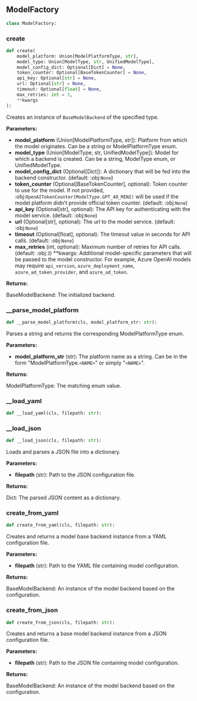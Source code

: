 <a id="camel.models.model_factory"></a>

<a id="camel.models.model_factory.ModelFactory"></a>

## ModelFactory

```python
class ModelFactory:
```

<a id="camel.models.model_factory.ModelFactory.create"></a>

### create

```python
def create(
    model_platform: Union[ModelPlatformType, str],
    model_type: Union[ModelType, str, UnifiedModelType],
    model_config_dict: Optional[Dict] = None,
    token_counter: Optional[BaseTokenCounter] = None,
    api_key: Optional[str] = None,
    url: Optional[str] = None,
    timeout: Optional[float] = None,
    max_retries: int = 3,
    **kwargs
):
```

Creates an instance of `BaseModelBackend` of the specified type.

**Parameters:**

- **model_platform** (Union[ModelPlatformType, str]): Platform from which the model originates. Can be a string or ModelPlatformType enum.
- **model_type** (Union[ModelType, str, UnifiedModelType]): Model for which a backend is created. Can be a string, ModelType enum, or UnifiedModelType.
- **model_config_dict** (Optional[Dict]): A dictionary that will be fed into the backend constructor. (default: :obj:`None`)
- **token_counter** (Optional[BaseTokenCounter], optional): Token counter to use for the model. If not provided, :obj:`OpenAITokenCounter(ModelType.GPT_4O_MINI)` will be used if the model platform didn't provide official token counter. (default: :obj:`None`)
- **api_key** (Optional[str], optional): The API key for authenticating with the model service. (default: :obj:`None`)
- **url** (Optional[str], optional): The url to the model service. (default: :obj:`None`)
- **timeout** (Optional[float], optional): The timeout value in seconds for API calls. (default: :obj:`None`)
- **max_retries** (int, optional): Maximum number of retries for API calls. (default: :obj:`3`) **kwargs: Additional model-specific parameters that will be passed to the model constructor. For example, Azure OpenAI models may require `api_version`, `azure_deployment_name`, `azure_ad_token_provider`, and `azure_ad_token`.

**Returns:**

  BaseModelBackend: The initialized backend.

<a id="camel.models.model_factory.ModelFactory.__parse_model_platform"></a>

### __parse_model_platform

```python
def __parse_model_platform(cls, model_platform_str: str):
```

Parses a string and returns the corresponding ModelPlatformType
enum.

**Parameters:**

- **model_platform_str** (str): The platform name as a string. Can be in the form "ModelPlatformType.`<NAME>`" or simply "`<NAME>`".

**Returns:**

  ModelPlatformType: The matching enum value.

<a id="camel.models.model_factory.ModelFactory.__load_yaml"></a>

### __load_yaml

```python
def __load_yaml(cls, filepath: str):
```

<a id="camel.models.model_factory.ModelFactory.__load_json"></a>

### __load_json

```python
def __load_json(cls, filepath: str):
```

Loads and parses a JSON file into a dictionary.

**Parameters:**

- **filepath** (str): Path to the JSON configuration file.

**Returns:**

  Dict: The parsed JSON content as a dictionary.

<a id="camel.models.model_factory.ModelFactory.create_from_yaml"></a>

### create_from_yaml

```python
def create_from_yaml(cls, filepath: str):
```

Creates and returns a model base backend instance
from a YAML configuration file.

**Parameters:**

- **filepath** (str): Path to the YAML file containing model configuration.

**Returns:**

  BaseModelBackend: An instance of the model backend based on the
configuration.

<a id="camel.models.model_factory.ModelFactory.create_from_json"></a>

### create_from_json

```python
def create_from_json(cls, filepath: str):
```

Creates and returns a base model backend instance
from a JSON configuration file.

**Parameters:**

- **filepath** (str): Path to the JSON file containing model configuration.

**Returns:**

  BaseModelBackend: An instance of the model backend based on the
configuration.
